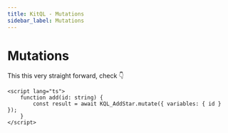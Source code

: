 ```yaml
---
title: KitQL - Mutations
sidebar_label: Mutations
---
```


# Mutations

This this very straight forward, check 👇

```svelte
<script lang="ts">
	function add(id: string) {
		const result = await KQL_AddStar.mutate({ variables: { id } });
	}
</script>
```
